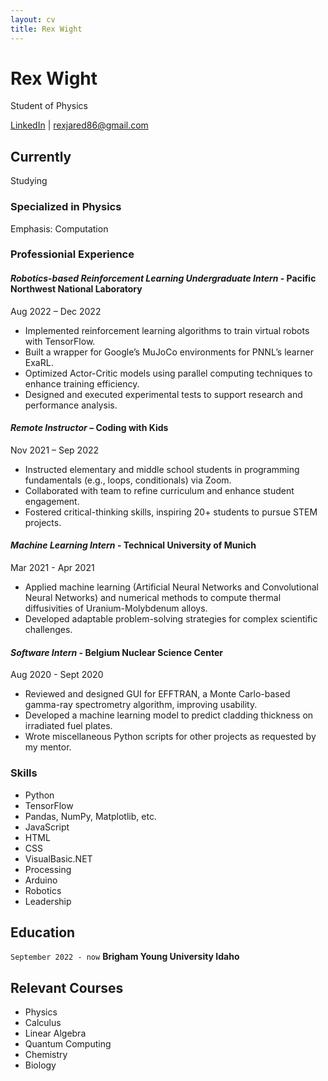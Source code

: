 ```yaml
---
layout: cv
title: Rex Wight
---
```

# Rex Wight
Student of Physics

<div id="webaddress">
<a href="https://www.linkedin.com/in/rex-wight-4a17791aa">LinkedIn</a>
| <a href="mailto:rexjared86@gmail.com">rexjared86@gmail.com</a>
</div>


## Currently

Studying 

### Specialized in Physics

Emphasis: Computation


### Professionial Experience

#### _Robotics-based Reinforcement Learning Undergraduate Intern_ - Pacific Northwest National Laboratory

Aug 2022 – Dec 2022

-  Implemented reinforcement learning algorithms to train virtual robots with TensorFlow.
-  Built a wrapper for Google’s MuJoCo environments for PNNL’s learner ExaRL.
-  Optimized Actor-Critic models using parallel computing techniques to enhance training efficiency.
-  Designed and executed experimental tests to support research and performance analysis.

#### _Remote Instructor_ – Coding with Kids

Nov 2021 – Sep 2022

-  Instructed elementary and middle school students in programming fundamentals (e.g.,
loops, conditionals) via Zoom.
-  Collaborated with team to refine curriculum and enhance student engagement.
-  Fostered critical-thinking skills, inspiring 20+ students to pursue STEM projects.

#### _Machine Learning Intern_ - Technical University of Munich

Mar 2021 - Apr 2021

- Applied machine learning (Artificial Neural Networks and Convolutional Neural Networks) and numerical methods to compute thermal diffusivities of Uranium-Molybdenum alloys.
- Developed adaptable problem-solving strategies for complex scientific challenges.

#### _Software Intern_ - Belgium Nuclear Science Center

Aug 2020 - Sept 2020

- Reviewed and designed GUI for EFFTRAN, a Monte Carlo-based gamma-ray
spectrometry algorithm, improving usability.
- Developed a machine learning model to predict cladding thickness on irradiated fuel
plates.
- Wrote miscellaneous Python scripts for other projects as requested by my mentor.


### Skills

-  Python
-  TensorFlow
-  Pandas, NumPy, Matplotlib, etc.
-  JavaScript
-  HTML
-  CSS
-  VisualBasic.NET
-  Processing
-  Arduino
-  Robotics
-  Leadership


## Education

`September 2022 - now`
__Brigham Young University Idaho__


## Relevant Courses

-  Physics
-  Calculus
-  Linear Algebra
-  Quantum Computing
-  Chemistry
-  Biology


<!-- ### Footer

Last updated: May 2013 -->